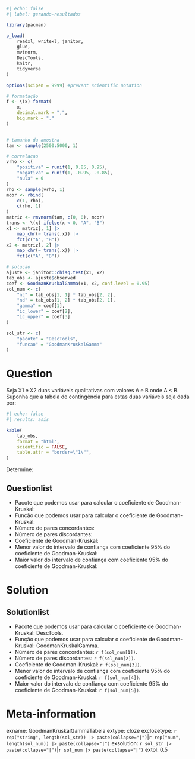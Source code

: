 ```r
#| echo: false
#| label: gerando-resultados

library(pacman)

p_load(
    readxl, writexl, janitor, 
    glue,
    mvtnorm,
    DescTools,
    knitr,
    tidyverse
)

options(scipen = 9999) #prevent scientific notation

# formatação
f <- \(x) format(
    x,
    decimal.mark = ",",
    big.mark = "."
)


# tamanho da amostra
tam <- sample(2500:5000, 1)

# correlacao
vrho <- c(
    "positiva" = runif(1, 0.85, 0.95),
    "negativa" = runif(1, -0.95, -0.85),
    "nula" = 0
)
rho <- sample(vrho, 1)
mcor <- rbind(
    c(1, rho),
    c(rho, 1)
)
matriz <- rmvnorm(tam, c(0, 0), mcor)
trans <- \(x) ifelse(x < 0, "A", "B")
x1 <- matriz[, 1] |>
    map_chr(~ trans(.x)) |>
    fct(c("A", "B"))
x2 <- matriz[, 2] |>
    map_chr(~ trans(.x)) |>
    fct(c("A", "B"))

# solucao
ajuste <- janitor::chisq.test(x1, x2)
tab_obs <- ajuste$observed
coef <- GoodmanKruskalGamma(x1, x2, conf.level = 0.95)
sol_num <- c(
    "nc" = tab_obs[1, 1] * tab_obs[2, 2],
    "nd" = tab_obs[1, 2] * tab_obs[2, 1],
    "gamma" = coef[1],
    "ic_lower" = coef[2],
    "ic_upper" = coef[3]
)

sol_str <- c(
    "pacote" = "DescTools",
    "funcao" = "GoodmanKruskalGamma"
)
```

Question
========
Seja X1 e X2 duas variáveis qualitativas com valores A e B onde A < B. Suponha que a tabela de contingência para estas duas variáveis seja dada por:

```r
#| echo: false
#| results: asis

kable(
    tab_obs,
    format = "html",
    scientific = FALSE,
    table.attr = "border=\"1\"",
)
```

Determine:

Questionlist
------------
* Pacote que podemos usar para calcular o coeficiente de Goodman-Kruskal:
* Função que podemos usar para calcular o coeficiente de Goodman-Kruskal:
* Número de pares concordantes:
* Número de pares discordantes:
* Coeficiente de Goodman-Kruskal:
* Menor valor do intervalo de confiança com coeficiente 95% do coeficiente de Goodman-Kruskal:
* Maior valor do intervalo de confiança com coeficiente 95% do coeficiente de Goodman-Kruskal:

Solution
========
Solutionlist
------------
* Pacote que podemos usar para calcular o coeficiente de Goodman-Kruskal: DescTools.
* Função que podemos usar para calcular o coeficiente de Goodman-Kruskal: GoodmanKruskalGamma.
* Número de pares concordantes: `r f(sol_num[1])`.
* Número de pares discordantes: `r f(sol_num[2])`.
* Coeficiente de Goodman-Kruskal: `r f(sol_num[3])`.
* Menor valor do intervalo de confiança com coeficiente 95% do coeficiente de Goodman-Kruskal: `r f(sol_num[4])`.
* Maior valor do intervalo de confiança com coeficiente 95% do coeficiente de Goodman-Kruskal: `r f(sol_num[5])`.

Meta-information
================
exname: GoodmanKruskalGammaTabela
extype: cloze
exclozetype: `r rep("string", length(sol_str)) |> paste(collapse="|")`|`r rep("num", length(sol_num)) |> paste(collapse="|")`
exsolution: `r sol_str |> paste(collapse="|")`|`r sol_num |> paste(collapse="|")`
extol: 0.5